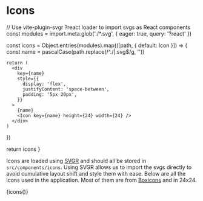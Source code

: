 
<Meta title="Icons" />

# Icons

  // Use vite-plugin-svgr ?react loader to import svgs as React components
  const modules = import.meta.glob('./*.svg', { eager: true, query: '?react' })

  const icons = Object.entries(modules).map(([path, { default: Icon }]) => {
    const name = pascalCase(path.replace(/^\.\/|\.svg$/g, ''))

    return (
      <div
        key={name}
        style={{
          display: 'flex',
          justifyContent: 'space-between',
          padding: '5px 20px',
        }}
      >
        {name}
        <Icon key={name} height={24} width={24} />
      </div>
    )
  })

  return icons
}

Icons are loaded using [SVGR](https://react-svgr.com/) and should all be stored in `src/components/icons`.
Using SVGR allows us to import the svgs directly to avoid cumulative layout shift and style them with ease.
Below are all the icons used in the application. Most of them are from [Boxicons](https://boxicons.com/) and in 24x24.

<div
  style={{
    display: 'grid',
    gridTemplateColumns: 'repeat(3, 1fr)',
    gap: '3rem',
  }}
>
  {icons()}
</div>
